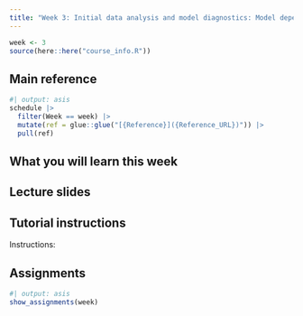 ```yaml
---
title: "Week 3: Initial data analysis and model diagnostics: Model dependent exploration and how it differs from EDA"
---
```


```r
week <- 3
source(here::here("course_info.R"))
```

## Main reference

```r
#| output: asis
schedule |>
  filter(Week == week) |>
  mutate(ref = glue::glue("[{Reference}]({Reference_URL})")) |>
  pull(ref)
```

## What you will learn this week


## Lecture slides


## Tutorial instructions

Instructions:


## Assignments

```r
#| output: asis
show_assignments(week)
```

